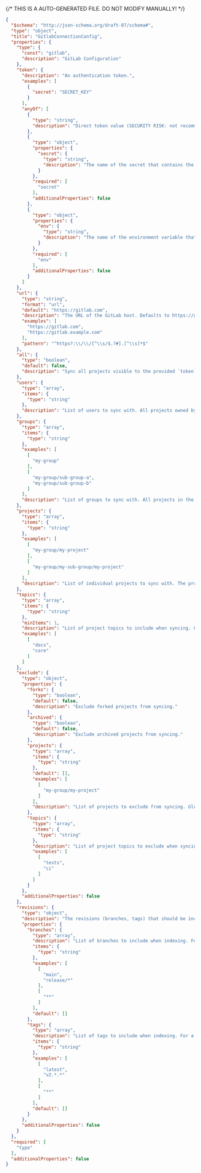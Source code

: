 {/* THIS IS A AUTO-GENERATED FILE. DO NOT MODIFY MANUALLY! */}
```json
{
  "$schema": "http://json-schema.org/draft-07/schema#",
  "type": "object",
  "title": "GitlabConnectionConfig",
  "properties": {
    "type": {
      "const": "gitlab",
      "description": "GitLab Configuration"
    },
    "token": {
      "description": "An authentication token.",
      "examples": [
        {
          "secret": "SECRET_KEY"
        }
      ],
      "anyOf": [
        {
          "type": "string",
          "description": "Direct token value (SECURITY RISK: not recommended for production - use secrets or environment variables instead)"
        },
        {
          "type": "object",
          "properties": {
            "secret": {
              "type": "string",
              "description": "The name of the secret that contains the token."
            }
          },
          "required": [
            "secret"
          ],
          "additionalProperties": false
        },
        {
          "type": "object",
          "properties": {
            "env": {
              "type": "string",
              "description": "The name of the environment variable that contains the token. Only supported in declarative connection configs."
            }
          },
          "required": [
            "env"
          ],
          "additionalProperties": false
        }
      ]
    },
    "url": {
      "type": "string",
      "format": "url",
      "default": "https://gitlab.com",
      "description": "The URL of the GitLab host. Defaults to https://gitlab.com",
      "examples": [
        "https://gitlab.com",
        "https://gitlab.example.com"
      ],
      "pattern": "^https?:\\/\\/[^\\s/$.?#].[^\\s]*$"
    },
    "all": {
      "type": "boolean",
      "default": false,
      "description": "Sync all projects visible to the provided `token` (if any) in the GitLab instance. This option is ignored if `url` is either unset or set to https://gitlab.com ."
    },
    "users": {
      "type": "array",
      "items": {
        "type": "string"
      },
      "description": "List of users to sync with. All projects owned by the user and visible to the provided `token` (if any) will be synced, unless explicitly defined in the `exclude` property."
    },
    "groups": {
      "type": "array",
      "items": {
        "type": "string"
      },
      "examples": [
        [
          "my-group"
        ],
        [
          "my-group/sub-group-a",
          "my-group/sub-group-b"
        ]
      ],
      "description": "List of groups to sync with. All projects in the group (and recursive subgroups) visible to the provided `token` (if any) will be synced, unless explicitly defined in the `exclude` property. Subgroups can be specified by providing the path to the subgroup (e.g. `my-group/sub-group-a`)."
    },
    "projects": {
      "type": "array",
      "items": {
        "type": "string"
      },
      "examples": [
        [
          "my-group/my-project"
        ],
        [
          "my-group/my-sub-group/my-project"
        ]
      ],
      "description": "List of individual projects to sync with. The project's namespace must be specified. See: https://docs.gitlab.com/ee/user/namespace/"
    },
    "topics": {
      "type": "array",
      "items": {
        "type": "string"
      },
      "minItems": 1,
      "description": "List of project topics to include when syncing. Only projects that match at least one of the provided `topics` will be synced. If not specified, all projects will be synced, unless explicitly defined in the `exclude` property. Glob patterns are supported.",
      "examples": [
        [
          "docs",
          "core"
        ]
      ]
    },
    "exclude": {
      "type": "object",
      "properties": {
        "forks": {
          "type": "boolean",
          "default": false,
          "description": "Exclude forked projects from syncing."
        },
        "archived": {
          "type": "boolean",
          "default": false,
          "description": "Exclude archived projects from syncing."
        },
        "projects": {
          "type": "array",
          "items": {
            "type": "string"
          },
          "default": [],
          "examples": [
            [
              "my-group/my-project"
            ]
          ],
          "description": "List of projects to exclude from syncing. Glob patterns are supported. The project's namespace must be specified, see: https://docs.gitlab.com/ee/user/namespace/"
        },
        "topics": {
          "type": "array",
          "items": {
            "type": "string"
          },
          "description": "List of project topics to exclude when syncing. Projects that match one of the provided `topics` will be excluded from syncing. Glob patterns are supported.",
          "examples": [
            [
              "tests",
              "ci"
            ]
          ]
        }
      },
      "additionalProperties": false
    },
    "revisions": {
      "type": "object",
      "description": "The revisions (branches, tags) that should be included when indexing. The default branch (HEAD) is always indexed. A maximum of 64 revisions can be indexed, with any additional revisions being ignored.",
      "properties": {
        "branches": {
          "type": "array",
          "description": "List of branches to include when indexing. For a given repo, only the branches that exist on the repo's remote *and* match at least one of the provided `branches` will be indexed. The default branch (HEAD) is always indexed. Glob patterns are supported. A maximum of 64 branches can be indexed, with any additional branches being ignored.",
          "items": {
            "type": "string"
          },
          "examples": [
            [
              "main",
              "release/*"
            ],
            [
              "**"
            ]
          ],
          "default": []
        },
        "tags": {
          "type": "array",
          "description": "List of tags to include when indexing. For a given repo, only the tags that exist on the repo's remote *and* match at least one of the provided `tags` will be indexed. Glob patterns are supported. A maximum of 64 tags can be indexed, with any additional tags being ignored.",
          "items": {
            "type": "string"
          },
          "examples": [
            [
              "latest",
              "v2.*.*"
            ],
            [
              "**"
            ]
          ],
          "default": []
        }
      },
      "additionalProperties": false
    }
  },
  "required": [
    "type"
  ],
  "additionalProperties": false
}
```
